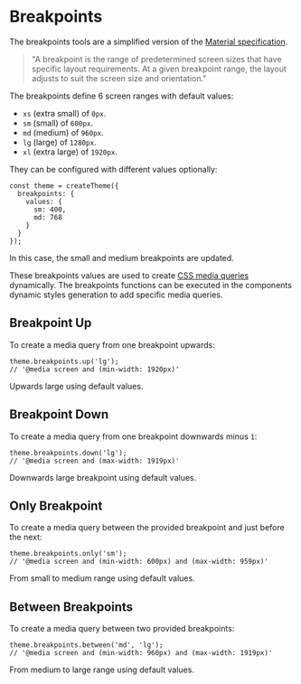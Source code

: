 
# Breakpoints

The breakpoints tools are a simplified version of the [Material specification](https://material.io/design/layout/responsive-layout-grid.html#breakpoints).

> "A breakpoint is the range of predetermined screen sizes that have specific
layout requirements. At a given breakpoint range, the layout adjusts to suit
the screen size and orientation."

The breakpoints define 6 screen ranges with default values:

- `xs` (extra small) of `0px`.
- `sm` (small) of `600px`.
- `md` (medium) of `960px`.
- `lg` (large) of `1280px`.
- `xl` (extra large) of `1920px`.

They can be configured with different values optionally:

```tsx
const theme = createTheme({
  breakpoints: {
    values: {
      sm: 400,
      md: 768
    }
  }
});
```

In this case, the small and medium breakpoints are updated.

These breakpoints values are used to create [CSS media queries](https://developer.mozilla.org/en-US/docs/Web/CSS/Media_Queries)
dynamically. The breakpoints functions can be executed in the components dynamic
styles generation to add specific media queries.

## Breakpoint Up

To create a media query from one breakpoint upwards:

```tsx
theme.breakpoints.up('lg');
// '@media screen and (min-width: 1920px)'
```

Upwards large using default values.

## Breakpoint Down

To create a media query from one breakpoint downwards minus `1`:

```tsx
theme.breakpoints.down('lg');
// '@media screen and (max-width: 1919px)'
```

Downwards large breakpoint using default values.

## Only Breakpoint

To create a media query between the provided breakpoint and just before the next:

```tsx
theme.breakpoints.only('sm');
// '@media screen and (min-width: 600px) and (max-width: 959px)'
```

From small to medium range using default values.

## Between Breakpoints

To create a media query between two provided breakpoints:

```tsx
theme.breakpoints.between('md', 'lg');
// '@media screen and (min-width: 960px) and (max-width: 1919px)'
```

From medium to large range using default values.
